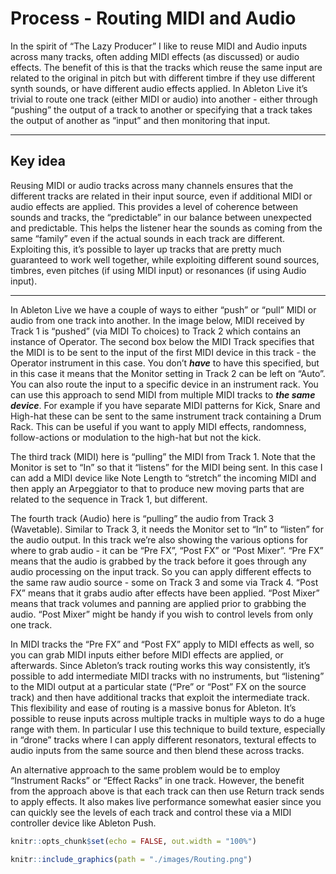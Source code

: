 # Process - Routing MIDI and Audio {#process-routing}

In the spirit of "The Lazy Producer" I like to reuse MIDI and Audio inputs across many tracks, often adding MIDI effects (as discussed) or audio effects. The benefit of this is that the tracks which reuse the same input are related to the original in pitch but with different timbre if they use different synth sounds, or have different audio effects applied. In Ableton Live it's trivial to route one track (either MIDI or audio) into another - either through "pushing" the output of a track to another or specifying that a track takes the output of another as "input" and then monitoring that input.

------------------------------------------------------------------------

## Key idea {.unnumbered}

Reusing MIDI or audio tracks across many channels ensures that the different tracks are related in their input source, even if additional MIDI or audio effects are applied. This provides a level of coherence between sounds and tracks, the "predictable" in our balance between unexpected and predictable. This helps the listener hear the sounds as coming from the same "family" even if the actual sounds in each track are different. Exploiting this, it's possible to layer up tracks that are pretty much guaranteed to work well together, while exploiting different sound sources, timbres, even pitches (if using MIDI input) or resonances (if using Audio input).

------------------------------------------------------------------------

In Ableton Live we have a couple of ways to either "push" or "pull" MIDI or audio from one track into another. In the image below, MIDI received by Track 1 is "pushed" (via MIDI To choices) to Track 2 which contains an instance of Operator. The second box below the MIDI Track specifies that the MIDI is to be sent to the input of the first MIDI device in this track - the Operator instrument in this case. You don't ***have*** to have this specified, but in this case it means that the Monitor setting in Track 2 can be left on "Auto". You can also route the input to a specific device in an instrument rack. You can use this approach to send MIDI from multiple MIDI tracks to ***the same device***. For example if you have separate MIDI patterns for Kick, Snare and High-hat these can be sent to the same instrument track containing a Drum Rack. This can be useful if you want to apply MIDI effects, randomness, follow-actions or modulation to the high-hat but not the kick.

The third track (MIDI) here is "pulling" the MIDI from Track 1. Note that the Monitor is set to "In" so that it "listens" for the MIDI being sent. In this case I can add a MIDI device like Note Length to "stretch" the incoming MIDI and then apply an Arpeggiator to that to produce new moving parts that are related to the sequence in Track 1, but different.

The fourth track (Audio) here is "pulling" the audio from Track 3 (Wavetable). Similar to Track 3, it needs the Monitor set to "In" to "listen" for the audio output. In this track we're also showing the various options for where to grab audio - it can be "Pre FX", "Post FX" or "Post Mixer". "Pre FX" means that the audio is grabbed by the track before it goes through any audio processing on the input track. So you can apply different effects to the same raw audio source - some on Track 3 and some via Track 4. "Post FX" means that it grabs audio after effects have been applied. "Post Mixer" means that track volumes and panning are applied prior to grabbing the audio. "Post Mixer" might be handy if you wish to control levels from only one track.

In MIDI tracks the "Pre FX" and "Post FX" apply to MIDI effects as well, so you can grab MIDI inputs either before MIDI effects are applied, or afterwards. Since Ableton's track routing works this way consistently, it's possible to add intermediate MIDI tracks with no instruments, but "listening" to the MIDI output at a particular state ("Pre" or "Post" FX on the source track) and then have additional tracks that exploit the intermediate track. This flexibility and ease of routing is a massive bonus for Ableton. It's possible to reuse inputs across multiple tracks in multiple ways to do a huge range with them. In particular I use this technique to build texture, especially in "drone" tracks where I can apply different resonators, textural effects to audio inputs from the same source and then blend these across tracks.

An alternative approach to the same problem would be to employ "Instrument Racks" or "Effect Racks" in one track. However, the benefit from the approach above is that each track can then use Return track sends to apply effects. It also makes live performance somewhat easier since you can quickly see the levels of each track and control these via a MIDI controller device like Ableton Push.

```r
knitr::opts_chunk$set(echo = FALSE, out.width = "100%")
```

```r
knitr::include_graphics(path = "./images/Routing.png")
```
